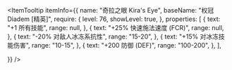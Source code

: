 
<ItemTooltip
  itemInfo={{
    name: "奇拉之眼 Kira's Eye",
    baseName: "权冠 Diadem [精英]",
    require: {
      level: 76,
      showLevel: true,
    },
    properties: [
      {
        text: "+1 所有技能",
        range: null,
      },
      {
        text: "+25% 快速施法速度 (FCR)",
        range: null,
      },
      {
        text: "-20% 对敌人冰冻系抗性",
        range: "15-20",
      },
      {
        text: "+15% 对冰冻技能伤害",
        range: "10-15",
      },
      {
        text: "+200 防御 (DEF)",
        range: "100-200",
      },
    ],

}}
/>
